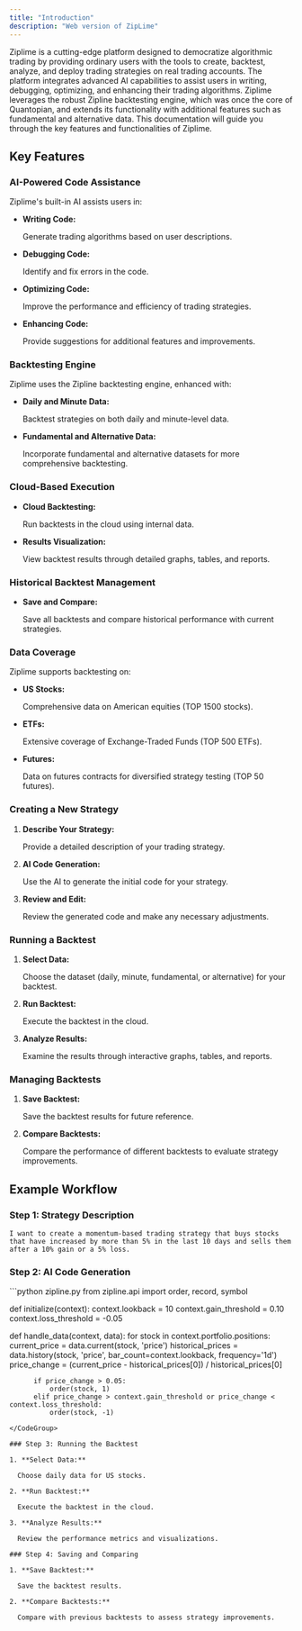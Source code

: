 ```yaml
---
title: "Introduction"
description: "Web version of ZipLime"
---
```


Ziplime is a cutting-edge platform designed to democratize algorithmic trading by providing ordinary users with the tools to create, backtest, analyze, and deploy trading strategies on real trading accounts. The platform integrates advanced AI capabilities to assist users in writing, debugging, optimizing, and enhancing their trading algorithms. Ziplime leverages the robust Zipline backtesting engine, which was once the core of Quantopian, and extends its functionality with additional features such as fundamental and alternative data. This documentation will guide you through the key features and functionalities of Ziplime.

## Key Features

### AI-Powered Code Assistance

Ziplime's built-in AI assists users in:

* **Writing Code:**

   Generate trading algorithms based on user descriptions.

* **Debugging Code:**

   Identify and fix errors in the code.

* **Optimizing Code:**

   Improve the performance and efficiency of trading strategies.

* **Enhancing Code:**

   Provide suggestions for additional features and improvements.

### Backtesting Engine

Ziplime uses the Zipline backtesting engine, enhanced with:

* **Daily and Minute Data:**

   Backtest strategies on both daily and minute-level data.

* **Fundamental and Alternative Data:**

   Incorporate fundamental and alternative datasets for more comprehensive backtesting.

### Cloud-Based Execution

* **Cloud Backtesting:**

   Run backtests in the cloud using internal data.

* **Results Visualization:**

   View backtest results through detailed graphs, tables, and reports.

### Historical Backtest Management

* **Save and Compare:**

   Save all backtests and compare historical performance with current strategies.

### Data Coverage

Ziplime supports backtesting on:

* **US Stocks:**

   Comprehensive data on American equities (TOP 1500 stocks).

* **ETFs:**

   Extensive coverage of Exchange-Traded Funds (TOP 500 ETFs).

* **Futures:**

   Data on futures contracts for diversified strategy testing (TOP 50 futures).

### &#xA;Creating a New Strategy

1. **Describe Your Strategy:**

    Provide a detailed description of your trading strategy.

2. **AI Code Generation:**

    Use the AI to generate the initial code for your strategy.

3. **Review and Edit:**

    Review the generated code and make any necessary adjustments.

### Running a Backtest

1. **Select Data:**

    Choose the dataset (daily, minute, fundamental, or alternative) for your backtest.

2. **Run Backtest:**

    Execute the backtest in the cloud.

3. **Analyze Results:**

    Examine the results through interactive graphs, tables, and reports.

### Managing Backtests

1. **Save Backtest:**

    Save the backtest results for future reference.

2. **Compare Backtests:**

    Compare the performance of different backtests to evaluate strategy improvements.

## Example Workflow

### Step 1: Strategy Description

```
I want to create a momentum-based trading strategy that buys stocks that have increased by more than 5% in the last 10 days and sells them after a 10% gain or a 5% loss.
```

### Step 2: AI Code Generation

<CodeGroup>
  ```python zipline.py
  from zipline.api import order, record, symbol

  def initialize(context):
      context.lookback = 10
      context.gain_threshold = 0.10
      context.loss_threshold = -0.05

  def handle_data(context, data):
      for stock in context.portfolio.positions:
          current_price = data.current(stock, 'price')
          historical_prices = data.history(stock, 'price', bar_count=context.lookback, frequency='1d')
          price_change = (current_price - historical_prices[0]) / historical_prices[0]
          
          if price_change > 0.05:
              order(stock, 1)
          elif price_change > context.gain_threshold or price_change < context.loss_threshold:
              order(stock, -1)
  ```
</CodeGroup>

### Step 3: Running the Backtest

1. **Select Data:**

    Choose daily data for US stocks.

2. **Run Backtest:**

    Execute the backtest in the cloud.

3. **Analyze Results:**

    Review the performance metrics and visualizations.

### Step 4: Saving and Comparing

1. **Save Backtest:**

    Save the backtest results.

2. **Compare Backtests:**

    Compare with previous backtests to assess strategy improvements.